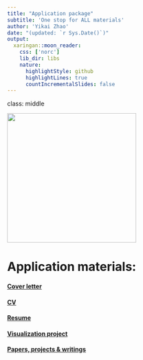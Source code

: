 ```yaml
---
title: "Application package"
subtitle: 'One stop for ALL materials'
author: 'Yikai Zhao'
date: "(updated: `r Sys.Date()`)"
output:
  xaringan::moon_reader:
    css: ['norc']
    lib_dir: libs
    nature:
      highlightStyle: github
      highlightLines: true
      countIncrementalSlides: false
---
```

class:  middle

<img src= './NORClogo.jpg' width = '300'>

# Application materials:

#### [Cover letter](Coverletter.pdf)
#### [CV](https://ykzhao.com/CV/) 
#### [Resume](https://ykzhao.com/resume/)
#### [Visualization project](http://ykzhao.com/Data_product_pipeline/#1)
#### [Papers, projects & writings](https://ykzhao.com/)
 




